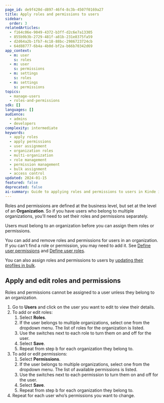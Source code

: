 ```yaml
---
page_id: de9f420d-d897-46f4-8c3b-4507f0169a27
title: Apply roles and permissions to users
sidebar:
  order: 3
relatedArticles:
  - f164c06e-9049-4372-b3ff-d2c6e7a13305
  - 855b9b3b-2729-481f-a81b-231e8375fa59
  - d2d64a2b-1fb7-4c18-88bc-2986723724cb
  - 64d88777-6b4a-4b0d-bf2a-b66b70342d69
app_context:
  - m: user
    s: roles
  - m: user
    s: permissions
  - m: settings
    s: roles
  - m: settings
    s: permissions
topics:
  - manage-users
  - roles-and-permissions
sdk: []
languages: []
audience:
  - admins
  - developers
complexity: intermediate
keywords:
  - apply roles
  - apply permissions
  - user assignment
  - organization roles
  - multi-organization
  - role management
  - permission management
  - bulk assignment
  - access control
updated: 2024-01-15
featured: false
deprecated: false
ai-summary: Guide to applying roles and permissions to users in Kinde including organization-level assignment, multi-organization management, and bulk operations.
---
```


Roles and permissions are defined at the business level, but set at the level of an **Organization**. So if you have users who belong to multiple organizations, you’ll need to set their roles and permissions separately.

<Aside>

Users must belong to an organization before you can assign them roles or permissions.

</Aside>

You can add and remove roles and permissions for users in an organization. If you can’t find a role or permission, you may need to add it. See [Define user permissions](/manage-users/roles-and-permissions/user-permissions/) and [Define user roles](/manage-users/roles-and-permissions/user-roles/).

You can also assign roles and permissions to users by [updating their profiles in bulk](/manage-users/add-and-edit/import-users-in-bulk/).

## **Apply and edit roles and permissions**

<Aside type="warning">

Roles and permissions cannot be assigned to a user unless they belong to an organization.

</Aside>

1. Go to **Users** and click on the user you want to edit to view their details.
2. To add or edit roles:
   1. Select **Roles**.
   2. If the user belongs to multiple organizations, select one from the dropdown menu. The list of roles for the organization is listed.
   3. Use the switches next to each role to turn them on and off for the user.
   4. Select **Save**.
   5. Repeat from step b for each organization they belong to.
3. To add or edit permissions:
   1. Select **Permissions**.
   2. If the user belongs to multiple organizations, select one from the dropdown menu. The list of available permissions is listed.
   3. Use the switches next to each permission to turn them on and off for the user.
   4. Select **Save**.
   5. Repeat from step b for each organization they belong to.
4. Repeat for each user who’s permissions you want to change.
